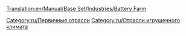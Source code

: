 [[Translation:en/Manual/Base Set/Industries/Battery Farm]]

{{ru/Промышленность| Изображение=en/BatteryFarm.png
| имя=Ферма батареек
| Климат=[[ru/Manual/Климат|Игрушечный]]
| Принимает=ничего
| Производит=[[ru/Manual/Base Set/Cargos/Батарейки|Батарейки]]
| Примечания=Не представлен в других [[ru/Manual/Климат|климатах]].
}}

{{ru/Navbox Промышленность}}

[[Category:ru/Первичные отрасли]]
[[Category:ru/Отрасли игрушечного климата]]